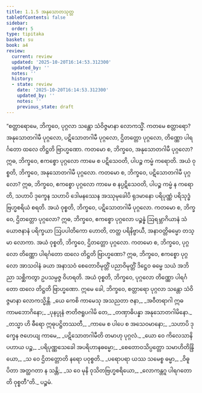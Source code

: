 ```yaml
---
title: 1.1.5 အနုသောတသုတ္တ
tableOfContents: false
sidebar:
  order: 5
type: tipitaka
basket: su
book: a4
review:
  current: review
  updated: '2025-10-20T16:14:53.312300'
  updated_by: ''
  notes: ''
  history:
  - state: review
    date: '2025-10-20T16:14:53.312300'
    updated_by: ''
    notes: ''
    previous_state: draft
---
```



<DynamicBreadcrumb />


<ReviewStatus review={frontmatter.review} showDetails={true} />

<HypothesisAnnotation frontmatter={frontmatter} />

<Division number="5" book="a4" e="ch" v="15" p="311">

<Paragraph number="25" book="a4">
“စတ္တာရောမေ, ဘိက္ခဝေ, ပုဂ္ဂလာ သန္တော သံဝိဇ္ဇမာနာ လောကသ္မိံ. ကတမေ စတ္တာရော? အနုသောတဂါမီ ပုဂ္ဂလော, ပဋိသောတဂါမီ ပုဂ္ဂလော, ဌိတတ္တော ပုဂ္ဂလော, တိဏ္ဏော ပါရင်္ဂတော ထလေ တိဋ္ဌတိ ဗြာဟ္မဏော. ကတမော စ, ဘိက္ခဝေ, အနုသောတဂါမီ ပုဂ္ဂလော? ဣဓ, ဘိက္ခဝေ, ဧကစ္စော ပုဂ္ဂလော ကာမေ စ ပဋိသေဝတိ, ပါပဉ္စ ကမ္မံ ကရောတိ. အယံ ဝုစ္စတိ, ဘိက္ခဝေ, အနုသောတဂါမီ ပုဂ္ဂလော.
</Paragraph>

<Paragraph number="26" book="a4">
ကတမော စ, ဘိက္ခဝေ, ပဋိသောတဂါမီ ပုဂ္ဂလော? ဣဓ, ဘိက္ခဝေ, ဧကစ္စော ပုဂ္ဂလော ကာမေ စ နပ္ပဋိသေဝတိ, ပါပဉ္စ ကမ္မံ န ကရောတိ, သဟာပိ ဒုက္ခေန သဟာပိ ဒေါမနဿေန အဿုမုခေါပိ ရုဒမာနော ပရိပုဏ္ဏံ ပရိသုဒ္ဓံ ဗြဟ္မစရိယံ စရတိ. အယံ ဝုစ္စတိ, ဘိက္ခဝေ, ပဋိသောတဂါမီ ပုဂ္ဂလော.
</Paragraph>

<Paragraph number="27" book="a4">
ကတမော စ, ဘိက္ခဝေ, ဌိတတ္တော ပုဂ္ဂလော? ဣဓ, ဘိက္ခဝေ, ဧကစ္စော ပုဂ္ဂလော ပဉ္စန္နံ ဩရမ္ဘာဂိယာနံ သံယောဇနာနံ ပရိက္ခယာ ဩပပါတိကော ဟောတိ, တတ္ထ ပရိနိဗ္ဗာယီ, အနာဝတ္တိဓမ္မော တသ္မာ လောကာ. အယံ ဝုစ္စတိ, ဘိက္ခဝေ, ဌိတတ္တော ပုဂ္ဂလော.
</Paragraph>

<Paragraph number="28" book="a4">
ကတမော စ, ဘိက္ခဝေ, ပုဂ္ဂလော တိဏ္ဏော ပါရင်္ဂတော ထလေ တိဋ္ဌတိ ဗြာဟ္မဏော? ဣဓ, ဘိက္ခဝေ, ဧကစ္စော ပုဂ္ဂလော အာသဝါနံ ခယာ အနာသဝံ စေတောဝိမုတ္တိံ ပညာဝိမုတ္တိံ ဒိဋ္ဌေဝ ဓမ္မေ သယံ အဘိညာ သစ္ဆိကတွာ ဥပသမ္ပဇ္ဇ ဝိဟရတိ. အယံ ဝုစ္စတိ, ဘိက္ခဝေ, ပုဂ္ဂလော တိဏ္ဏော ပါရင်္ဂတော ထလေ တိဋ္ဌတိ ဗြာဟ္မဏော. ဣမေ ခေါ, ဘိက္ခဝေ, စတ္တာရော ပုဂ္ဂလာ သန္တော သံဝိဇ္ဇမာနာ လောကသ္မိန္တိ.
</Paragraph>

<Paragraph number="29" type="verses" book="a4">
_ယေ ကေစိ ကာမေသု အသညတာ ဇနာ,_  
_အဝီတရာဂါ ဣဓ ကာမဘောဂိနော;_  
_ပုနပ္ပုနံ ဇာတိဇရူပဂါမိ တေ,_  
_တဏှာဓိပန္နာ အနုသောတဂါမိနော._  

</Paragraph>

<Paragraph number="30" type="verses" book="a4">
_တသ္မာ ဟိ ဓီရော ဣဓုပဋ္ဌိတဿတီ,_  
_ကာမေ စ ပါပေ စ အသေဝမာနော;_  
_သဟာပိ ဒုက္ခေန ဇဟေယျ ကာမေ,_  
_ပဋိသောတဂါမီတိ တမာဟု ပုဂ္ဂလံ._  

</Paragraph>

<Paragraph number="31" type="verses" book="a4">
_ယော ဝေ ကိလေသာနိ ပဟာယ ပဉ္စ,_  
_ပရိပုဏ္ဏသေခေါ အပရိဟာနဓမ္မော;_  
_စေတောဝသိပ္ပတ္တော သမာဟိတိန္ဒြိယော,_  
_သ ဝေ ဌိတတ္တောတိ နရော ပဝုစ္စတိ._  

</Paragraph>

<Paragraph number="32" type="verses" book="a4">
_ပရောပရာ ယဿ သမေစ္စ ဓမ္မာ,_  
_ဝိဓူပိတာ အတ္ထဂတာ န သန္တိ;_  
_သ ဝေ မုနိ ဝုသိတဗြဟ္မစရိယော,_  
_လောကန္တဂူ ပါရဂတောတိ ဝုစ္စတီ”တိ._  


</Paragraph>
</Division>

<Paragraph number="33" type="center" book="a4">
ပဉ္စမံ.
</Paragraph>